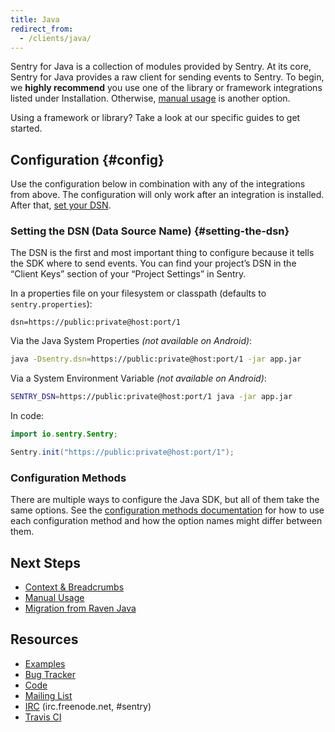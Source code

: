 ```yaml
---
title: Java
redirect_from:
  - /clients/java/
---
```


Sentry for Java is a collection of modules provided by Sentry. At its core, Sentry for Java provides a raw client for sending events to Sentry. To begin, we **highly recommend** you use one of the library or framework integrations listed under Installation. Otherwise, [manual usage](/platform/java/usage/) is another option.

Using a framework or library? Take a look at our specific guides to get started.

<GuideGrid platform="java" />

## Configuration {#config}

Use the configuration below in combination with any of the integrations from above. The configuration will only work after an integration is installed. After that, [set your DSN](#setting-the-dsn).

### Setting the DSN (Data Source Name) {#setting-the-dsn}

The DSN is the first and most important thing to configure because it tells the SDK where to send events. You can find your project’s DSN in the “Client Keys” section of your “Project Settings” in Sentry.

In a properties file on your filesystem or classpath (defaults to `sentry.properties`):

```
dsn=https://public:private@host:port/1
```

Via the Java System Properties _(not available on Android)_:

```bash
java -Dsentry.dsn=https://public:private@host:port/1 -jar app.jar
```

Via a System Environment Variable _(not available on Android)_:

```bash
SENTRY_DSN=https://public:private@host:port/1 java -jar app.jar
```

In code:

```java
import io.sentry.Sentry;

Sentry.init("https://public:private@host:port/1");
```

### Configuration Methods

There are multiple ways to configure the Java SDK, but all of them take the same options. See the [configuration methods documentation](/platforms/java/config/) for how to use each configuration method and how the option names might differ between them.

## Next Steps

- [Context & Breadcrumbs](/platforms/java/context/)
- [Manual Usage](/platforms/java/usage/)
- [Migration from Raven Java](/platforms/java/migration/)

## Resources

- [Examples](https://github.com/getsentry/examples)
- [Bug Tracker](http://github.com/getsentry/sentry-java/issues)
- [Code](http://github.com/getsentry/sentry-java)
- [Mailing List](https://groups.google.com/group/getsentry)
- [IRC](irc://irc.freenode.net/sentry) (irc.freenode.net, #sentry)
- [Travis CI](http://travis-ci.org/getsentry/sentry-java)

